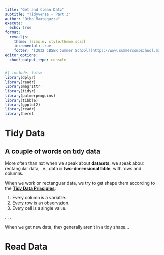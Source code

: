 ```yaml
---
title: "Get and Clean Data"
subtitle: "Tidyverse - Part 3"
author: "Otho Mantegazza"
execute: 
  echo: true
format:
  revealjs:
    theme: [simple, style/theme.scss]
    incremental: true
    footer: '[2022 CBSER Summer School](https://www.summercompschool.mawazoinstitute.org/)'
editor_options: 
  chunk_output_type: console
---
```


```r
#| include: false
library(dplyr)
library(readr)
library(magrittr)
library(tidyr)
library(palmerpenguins)
library(tibble)
library(ggplot2)
library(readr)
library(here)
```

# Tidy Data

## A couple of words on tidy data

More often than not when we speak about **datasets**, we speak about rectangular data, i.e., data in **two-dimensional table**, with rows and columns.


When we work on rectangular data, we try to get shape them according to the  **[Tidy Data Principles](https://tidyr.tidyverse.org/articles/tidy-data.html)**:

1. Every column is a variable.
2. Every row is an observation.
3. Every cell is a single value.

. . . 

When we get new data, they generally aren't in a tidy shape...

# Read Data




